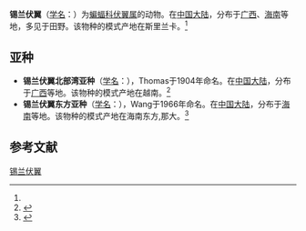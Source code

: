 {{Speciesbox
| name = 锡兰伏翼
| status = 
| status_system = 
| image = 
| genus = Pipistrellus
| species = ceylonicus
| authority = (Kelaart, 1852)<ref name='id289'>{{cite web| url =http://www.bioinfo.cn/db05/BjdwSpecies.php?action=view&id=289| title =锡兰伏翼| work =《中国动物物种编目数据库》| publisher =中国科学院微生物研究所| author =中国科学院动物研究所| accessdate =2009-03-27| deadurl =yes| archiveurl =https://web.archive.org/web/20160305043001/http://www.bioinfo.cn/db05/BjdwSpecies.php?action=view&id=289| archivedate =2016-03-05}}</ref>
}}

'''锡兰伏翼'''（[[学名|学名]]：{{lang|la|''Pipistrellus ceylonicus''}}）为[[蝙蝠科|蝙蝠科]][[伏翼属|伏翼属]]的动物。在[[中国大陆|中国大陆]]，分布于[[广西|广西]]、[[海南|海南]]等地，多见于田野。该物种的模式产地在斯里兰卡。<ref name='id289'/>

==亚种==
*'''锡兰伏翼北部湾亚种'''（[[学名|学名]]：{{lang|la|''Pipistrellus ceylonicus raptor''}}），Thomas于1904年命名。在[[中国大陆|中国大陆]]，分布于[[广西|广西]]等地。该物种的模式产地在越南。<ref name='id290'>{{cite web| url =http://www.bioinfo.cn/db05/BjdwSpecies.php?action=view&id=290| title =锡兰伏翼北部湾亚种| work =《中国动物物种编目数据库》| publisher =中国科学院微生物研究所| author =中国科学院动物研究所| accessdate =2009-03-27| deadurl =yes| archiveurl =https://web.archive.org/web/20160305052957/http://www.bioinfo.cn/db05/BjdwSpecies.php?action=view&id=290| archivedate =2016-03-05}}</ref>
*'''锡兰伏翼东方亚种'''（[[学名|学名]]：{{lang|la|''Pipistrellus ceylonicus tonfongensis''}}），Wang于1966年命名。在[[中国大陆|中国大陆]]，分布于[[海南|海南]]等地。该物种的模式产地在海南东方,那大。<ref name='id291'>{{cite web| url =http://www.bioinfo.cn/db05/BjdwSpecies.php?action=view&id=291| title =锡兰伏翼东方亚种| work =《中国动物物种编目数据库》| publisher =中国科学院微生物研究所| author =中国科学院动物研究所| accessdate =2009-03-27| deadurl =yes| archiveurl =https://web.archive.org/web/20160305033204/http://www.bioinfo.cn/db05/BjdwSpecies.php?action=view&id=291| archivedate =2016-03-05}}</ref>

== 参考文献 ==
{{reflist}}
{{Taxonbar|from=Q1831707}}

[[Category:伏翼属|锡兰伏翼]]


{{蝙蝠小作品}}